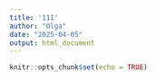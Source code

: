 ```yaml
---
title: '111'
author: "Olga"
date: "2025-04-05"
output: html_document
---
```


```r
knitr::opts_chunk$set(echo = TRUE)
```
